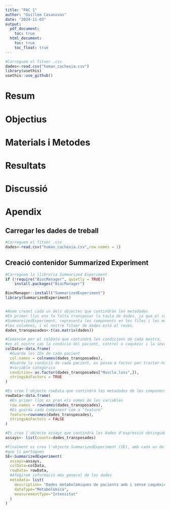 ```yaml
---
title: "PAC 1"
author: "Guillem Casanovas"
date: "2024-11-03"
output:
  pdf_document:
    toc: true
  html_document:
    toc: true
    toc_float: true
---
```


```r
#Carreguem el fitxer .csv
dades<-read.csv("human_cachexia.csv")
library(usethis)
usethis::use_github()
```
# Resum

# Objectius

# Materials i Metodes 


# Resultats

# Discussió

# Apendix

## Carregar les dades de treball
```r
#Carreguem el fitxer .csv
dades<-read.csv("human_cachexia.csv",row.names = 1)
```
## Creació contenidor Summarized Experiment
```r
#Carreguem la llibreria Summarized Experiment
if (!require("BiocManager", quietly = TRUE))
    install.packages("BiocManager")

BiocManager::install("SummarizedExperiment")
library(SummarizedExperiment)


#Anem creant cada un dels objectes que contindràn les metadades
#En primer lloc ens fa falta transposar la taula de dades, ja que el contenidor 
#SummareizedExperiment, representa les components en les files i les mostres en
#les columnes, i el nostre fitxer de dades està al revés.
dades_transposades<-t(as.matrix(dades))

#Comencem per el colData que contindrà les condicions de cada mostra, 
#en el nostre cas la condició del pacient, control o caquèxic i la seva ID
colData<-data.frame(
  #Guarda les IDs de cada pacient
  col.names = colnames(dades_transposades),
  #Guarda la condició de cada pacient, es passa a factor per tractar-ho com a 
  #variable categòrica
  condition= as.factor(dades_transposades["Muscle.loss",]),
  stringsAsFactors = TRUE
)

#Es crea l'objecte rowData que contindrà les metadades de les components, en el nostre cas el nom de cada variable analitzada que són els metabolits.
rowData<-data.frame(
  #En primer lloc es pren els nomes de les variables
  row.names = rownames(dades_transposades),
  #Es guarda cada component com a "feature"
  feature=rownames(dades_transposades),
  stringsAsFactors = FALSE
)

#Es crea l'objecte assays que contindrà les dades d'expressió obtingudes
assays<- list(counts=dades_transposades)

#Finalment es crea l'objecte SummarizedExperiment (SE), amb cada un dels elements
#que li pertoquen
SE<-SummarizedExperiment(
  assays=assays,
  colData=colData,
  rowData= rowData,
  #Afegirem informació més general de les dades
  metadata= list(
    description= "Dades metabolòmiques de pacients amb i sense caquèxica",
    dataType="Metabolomica",
    measurementType="Intensitat"
  )
)

```
